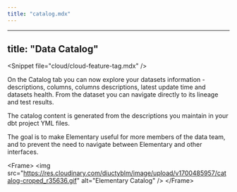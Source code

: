 ```yaml
---
title: "catalog.mdx"
---
```


---
title: "Data Catalog"
---

&lt;Snippet file="cloud/cloud-feature-tag.mdx" /&gt;

On the Catalog tab you can now explore your datasets information - descriptions, columns, columns descriptions, latest update time and datasets health.
From the dataset you can navigate directly to its lineage and test results.

The catalog content is generated from the descriptions you maintain in your dbt project YML files.

The goal is to make Elementary useful for more members of the data team, and to prevent the need to navigate between Elementary and other interfaces.

&lt;Frame&gt;
  &lt;img
    src="https://res.cloudinary.com/diuctyblm/image/upload/v1700485957/catalog-croped_r35636.gif"
    alt="Elementary Catalog"
  /&gt;
&lt;/Frame&gt;
